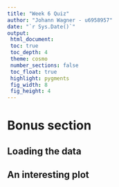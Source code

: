 ```yaml
---
title: "Week 6 Quiz"
author: "Johann Wagner - u6958957"
date: "`r Sys.Date()`"
output:
 html_document:
 toc: true
 toc_depth: 4
 theme: cosmo
 number_sections: false
 toc_float: true
 highlight: pygments
 fig_width: 8
 fig_height: 4
---
```

# Bonus section
## Loading the data
## An interesting plot
